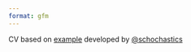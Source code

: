 ```yaml
---
format: gfm
---
```


CV based on [example](https://github.com/schochastics/modern2-cv) developed by [@schochastics](https://github.com/schochastics)
